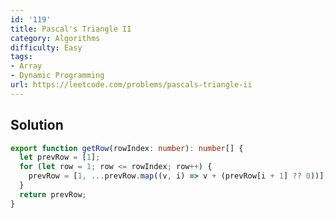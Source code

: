 ```yaml
---
id: '119'
title: Pascal's Triangle II
category: Algorithms
difficulty: Easy
tags:
- Array
- Dynamic Programming
url: https://leetcode.com/problems/pascals-triangle-ii
---
```


## Solution

```typescript filename="solution.ts" copy
export function getRow(rowIndex: number): number[] {
  let prevRow = [1];
  for (let row = 1; row <= rowIndex; row++) {
    prevRow = [1, ...prevRow.map((v, i) => v + (prevRow[i + 1] ?? 0))];
  }
  return prevRow;
}
```

